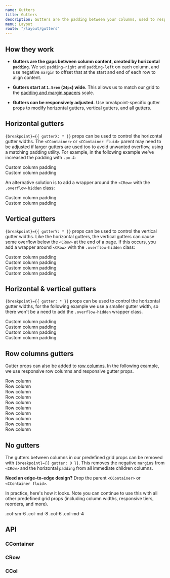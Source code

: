 ```yaml
---
name: Gutters
title: Gutters
description: Gutters are the padding between your columns, used to responsively space and align content in the CoreUI for React.js grid system.
menu: Layout
route: "/layout/gutters"
---
```





## How they work

- **Gutters are the gaps between column content, created by horizontal `padding`.** We set `padding-right` and `padding-left` on each column, and use negative `margin` to offset that at the start and end of each row to align content.

- **Gutters start at `1.5rem` (`24px`) wide.** This allows us to match our grid to the [padding and margin spacers](https://coreui.io/docs/utilities/spacing) scale.

- **Gutters can be responsively adjusted.** Use breakpoint-specific gutter props to modify horizontal gutters, vertical gutters, and all gutters.

## Horizontal gutters

`{breakpoint}={{ gutterX: * }}` props can be used to control the horizontal gutter widths. The `<CContainer>` or `<CContainer fluid>` parent may need to be adjusted if larger gutters are used too to avoid unwanted overflow, using a matching padding utility. For example, in the following example we've increased the padding with `.px-4`:

<Playground>
  <CContainer className="px-4">
    <CRow xs={{ gutterX: 5 }}>
      <CCol>
        <div className="p-3 border bg-light">Custom column padding</div>
      </CCol>
      <CCol>
        <div className="p-3 border bg-light">Custom column padding</div>
      </CCol>
    </CRow>
  </CContainer>
</Playground>

An alternative solution is to add a wrapper around the `<CRow>` with the `.overflow-hidden` class:

<Playground>
  <CContainer className="overflow-hidden">
    <CRow xs={{ gutterX: 5 }}>
      <CCol>
        <div className="p-3 border bg-light">Custom column padding</div>
      </CCol>
      <CCol>
        <div className="p-3 border bg-light">Custom column padding</div>
      </CCol>
    </CRow>
  </CContainer>
</Playground>

## Vertical gutters

`{breakpoint}={{ gutterY: * }}` props can be used to control the vertical gutter widths. Like the horizontal gutters, the vertical gutters can cause some overflow below the `<CRow>` at the end of a page. If this occurs, you add a wrapper around `<CRow>` with the `.overflow-hidden` class:

<Playground>
  <CContainer className="overflow-hidden">
    <CRow xs={{ gutterY: 5 }}>
      <CCol xs={{ span: 6 }}>
        <div className="p-3 border bg-light">Custom column padding</div>
      </CCol>
      <CCol xs={{ span: 6 }}>
        <div className="p-3 border bg-light">Custom column padding</div>
      </CCol>
      <CCol xs={{ span: 6 }}>
        <div className="p-3 border bg-light">Custom column padding</div>
      </CCol>
      <CCol xs={{ span: 6 }}>
        <div className="p-3 border bg-light">Custom column padding</div>
      </CCol>
    </CRow>
  </CContainer>
</Playground>

## Horizontal & vertical gutters

`{breakpoint}={{ gutter: * }}` props can be used to control the horizontal gutter widths, for the following example we use a smaller gutter width, so there won't be a need to add the `.overflow-hidden` wrapper class.

<Playground>
  <CContainer>
    <CRow xs={{ gutter: 2 }}>
      <CCol xs={{ span: 6 }}>
        <div className="p-3 border bg-light">Custom column padding</div>
      </CCol>
      <CCol xs={{ span: 6 }}>
        <div className="p-3 border bg-light">Custom column padding</div>
      </CCol>
      <CCol xs={{ span: 6 }}>
        <div className="p-3 border bg-light">Custom column padding</div>
      </CCol>
      <CCol xs={{ span: 6 }}>
        <div className="p-3 border bg-light">Custom column padding</div>
      </CCol>
    </CRow>
  </CContainer>
</Playground>

## Row columns gutters

Gutter props can also be added to [row columns](../layout/grid#row-columns). In the following example, we use responsive row columns and responsive gutter props.

<Playground>
  <CContainer>
    <CRow xs={{ cols:2, gutter: 2 }} lg={{ cols: 5, gutter: 3}}>
      <CCol>
        <div className="p-3 border bg-light">Row column</div>
      </CCol>
      <CCol>
        <div className="p-3 border bg-light">Row column</div>
      </CCol>
      <CCol>
        <div className="p-3 border bg-light">Row column</div>
      </CCol>
      <CCol>
        <div className="p-3 border bg-light">Row column</div>
      </CCol>
      <CCol>
        <div className="p-3 border bg-light">Row column</div>
      </CCol>
      <CCol>
        <div className="p-3 border bg-light">Row column</div>
      </CCol>
      <CCol>
        <div className="p-3 border bg-light">Row column</div>
      </CCol>
      <CCol>
        <div className="p-3 border bg-light">Row column</div>
      </CCol>
      <CCol>
        <div className="p-3 border bg-light">Row column</div>
      </CCol>
      <CCol>
        <div className="p-3 border bg-light">Row column</div>
      </CCol>
    </CRow>
  </CContainer>
</Playground>

## No gutters

The gutters between columns in our predefined grid props can be removed with `{breakpoint}={{ gutter: 0 }}`. This removes the negative `margin`s from `<CRow>` and the horizontal `padding` from all immediate children columns.

**Need an edge-to-edge design?** Drop the parent `<CContainer>` or `<CContainer fluid>`.

In practice, here's how it looks. Note you can continue to use this with all other predefined grid props (including column widths, responsive tiers, reorders, and more).

<Playground>
  <div className="docs-example-row">
    <CRow xs={{ gutter: 0 }}>
      <CCol sm={6} md={8}>.col-sm-6 .col-md-8</CCol>
      <CCol xs={6} md={4}>.col-6 .col-md-4</CCol>
    </CRow>
  </div>
</Playground>

## API

### CContainer

<Props of={CContainer} />

### CRow

<Props of={CRow} />

### CCol

<Props of={CCol} />
